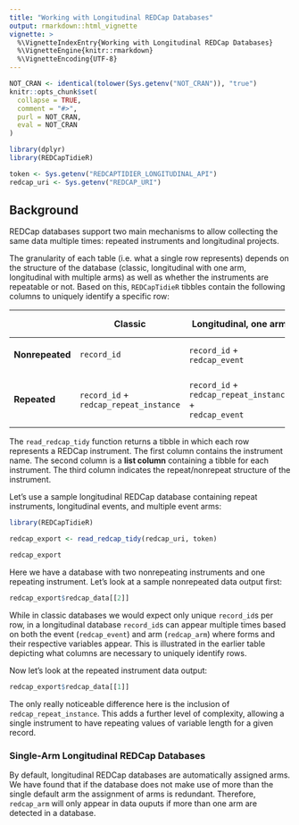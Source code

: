 ```yaml
---
title: "Working with Longitudinal REDCap Databases"
output: rmarkdown::html_vignette
vignette: >
  %\VignetteIndexEntry{Working with Longitudinal REDCap Databases}
  %\VignetteEngine{knitr::rmarkdown}
  %\VignetteEncoding{UTF-8}
---
```


```r
NOT_CRAN <- identical(tolower(Sys.getenv("NOT_CRAN")), "true")
knitr::opts_chunk$set(
  collapse = TRUE,
  comment = "#>",
  purl = NOT_CRAN,
  eval = NOT_CRAN
)

library(dplyr)
library(REDCapTidieR)

token <- Sys.getenv("REDCAPTIDIER_LONGITUDINAL_API")
redcap_uri <- Sys.getenv("REDCAP_URI")
```

## Background

REDCap databases support two main mechanisms to allow collecting the same data multiple times: repeated instruments and longitudinal projects.

The granularity of each table (i.e. what a single row represents) depends on the structure of the database (classic, longitudinal with one arm, longitudinal with multiple arms) as well as whether the instruments are repeatable or not. Based on this, `REDCapTidieR` tibbles contain the following columns to uniquely identify a specific row:

+-----------------+--------------------------+-----------------------------+-----------------------------+
|                 | **Classic**              | **Longitudinal, one arm**   | **Longitudinal, multi-arm** |
+=================+==========================+=============================+=============================+
| **Nonrepeated** | `record_id`              | `record_id` +\              | `record_id` +\              |
|                 |                          | `redcap_event`              | `redcap_event` +\           |
|                 |                          |                             | `redcap_arm`                |
+-----------------+--------------------------+-----------------------------+-----------------------------+
| **Repeated**    | `record_id` +\           | `record_id` +\              | `record_id` +\              |
|                 | `redcap_repeat_instance` | `redcap_repeat_instance` +\ | `redcap_repeat_instance` +\ |
|                 |                          | `redcap_event`              | `redcap_event` +\           |
|                 |                          |                             | `redcap_arm`                |
+-----------------+--------------------------+-----------------------------+-----------------------------+

The `read_redcap_tidy` function returns a tibble in which each row represents a REDCap instrument. The first column contains the instrument name. The second column is a **list column** containing a tibble for each instrument. The third column indicates the repeat/nonrepeat structure of the instrument.

Let's use a sample longitudinal REDCap database containing repeat instruments, longitudinal events, and multiple event arms:

```r
library(REDCapTidieR)

redcap_export <- read_redcap_tidy(redcap_uri, token)

redcap_export
```

Here we have a database with two nonrepeating instruments and one repeating instrument. Let's look at a sample nonrepeated data output first:

```r
redcap_export$redcap_data[[2]]
```

While in classic databases we would expect only unique `record_id`s per row, in a longitudinal database `record_id`s can appear multiple times based on both the event (`redcap_event`) and arm (`redcap_arm`) where forms and their respective variables appear. This is illustrated in the earlier table depicting what columns are necessary to uniquely identify rows.

Now let's look at the repeated instrument data output:

```r
redcap_export$redcap_data[[1]]
```

The only really noticeable difference here is the inclusion of `redcap_repeat_instance`. This adds a further level of complexity, allowing a single instrument to have repeating values of variable length for a given record.

### Single-Arm Longitudinal REDCap Databases

By default, longitudinal REDCap databases are automatically assigned arms. We have found that if the database does not make use of more than the single default arm the assignment of arms is redundant. Therefore, `redcap_arm` will only appear in data ouputs if more than one arm are detected in a database.
